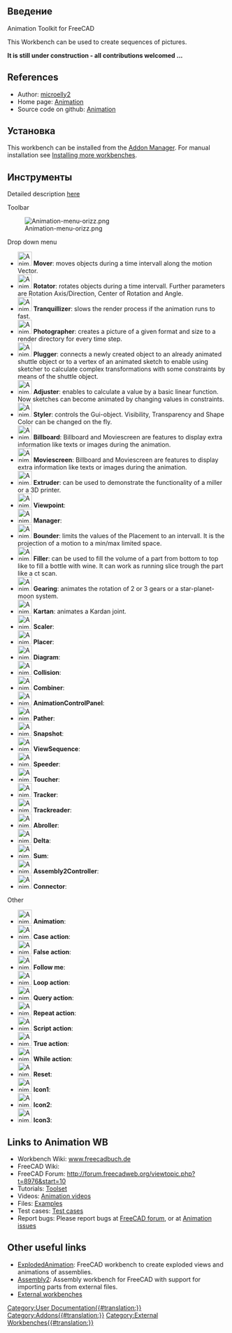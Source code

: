 <languages/>
{{UnfinishedDocu}}

==Введение==

Animation Toolkit for FreeCAD

This Workbench can be used to create sequences of pictures.

'''It is still under construction - all contributions welcomed ...'''

==References==

* Author: [https://github.com/microelly2 microelly2]
* Home page: [https://github.com/microelly2/Animation Animation]
* Source code on github: [https://github.com/microelly2/Animation Animation]

==Установка==

This workbench can be installed from the [[Std_AddonMgr|Addon Manager]]. For manual installation see [[Installing_more_workbenches|Installing more workbenches]].

==Инструменты==

Detailed description [http://freecadbuch.de/doku.php?id=Animation%20Wokbench#the_toolset here]

Toolbar

[[Image:Animation-menu-orizz.png]]

Drop down menu

*[[Image:Animation_Mover.png|32px]] '''Mover''': moves objects during a time intervall along the motion Vector. 
*[[Image:Animation_Rotator.png|32px]] '''Rotator''': rotates objects during a time intervall. Further parameters are Rotation Axis/Direction, Center of Rotation and Angle.
*[[Image:Animation_Tranquillizer.png|32px]] '''Tranquillizer''':  slows the render process if the animation runs to fast. 
*[[Image:Animation_Photographer.png|32px]] '''Photographer''': creates a picture of a given format and size to a render directory for every time step.
*[[Image:Animation_Plugger.png|32px]] '''Plugger''': connects a newly created object to an already animated shuttle object or to a vertex of an animated sketch to enable using sketcher to calculate complex transformations with some constraints by means of the shuttle object. 
*[[Image:Animation_Adjuster.png|32px]] '''Adjuster''': enables to calculate a value by a basic linear function. Now sketches can become animated by changing values in constraints. 
*[[Image:Animation_Styler.png|32px]] '''Styler''': controls the Gui-object. Visibility, Transparency and Shape Color can be changed on the fly. 
*[[Image:Animation_Billboard.png|32px]] '''Billboard''': Billboard and Moviescreen are features to display extra information like texts or images during the animation. 
*[[Image:Animation_Moviescreen.png|32px]] '''Moviescreen''': Billboard and Moviescreen are features to display extra information like texts or images during the animation. 
*[[Image:Animation_Extruder.png|32px]] '''Extruder''': can be used to demonstrate the functionality of a miller or a 3D printer. 
*[[Image:Animation_Viewpoint.png|32px]] '''Viewpoint''':
*[[Image:Animation_Manager.png|32px]] '''Manager''':
*[[Image:Animation_Bounder.png|32px]] '''Bounder''': limits the values of the Placement to an intervall. It is the projection of a motion to a min/max limited space. 
*[[Image:Animation_Filler.png|32px]] '''Filler''': can be used to fill the volume of a part from bottom to top like to fill a bottle with wine. It can work as running slice trough the part like a ct scan. 
*[[Image:Animation_Gearing.png|32px]] '''Gearing''': animates the rotation of 2 or 3 gears or a star-planet-moon system. 
*[[Image:Animation_Kartan.png|32px]] '''Kartan''': animates a Kardan joint. 
*[[Image:Animation_Scaler.png|32px]] '''Scaler''':
*[[Image:Animation_Placer.png|32px]] '''Placer''':
*[[Image:Animation_Diagram.png|32px]] '''Diagram''':
*[[Image:Animation_Collision.png|32px]] '''Collision''':
*[[Image:Animation_Combiner.png|32px]] '''Combiner''':
*[[Image:Animation_AnimationControlPanel.png|32px]] '''AnimationControlPanel''':
*[[Image:Animation_Pather.png|32px]] '''Pather''':
*[[Image:Animation_Snapshot.png|32px]] '''Snapshot''':
*[[Image:Animation_ViewSequence.png|32px]] '''ViewSequence''':
*[[Image:Animation_Speeder.png|32px]] '''Speeder''':
*[[Image:Animation_Toucher.png|32px]] '''Toucher''':
*[[Image:Animation_Tracker.png|32px]] '''Tracker''':
*[[Image:Animation_Trackreader.png|32px]] '''Trackreader''':
*[[Image:Animation_Abroller.png|32px]] '''Abroller''':
*[[Image:Animation_Delta.png|32px]] '''Delta''':
*[[Image:Animation_Sum.png|32px]] '''Sum''':
*[[Image:Animation_Assembly2Controller.png|32px]] '''Assembly2Controller''':
*[[Image:Animation_Connector.png|32px]] '''Connector''':

Other
*[[Image:Animation_Animation.png|32px]] '''Animation''':
*[[Image:Animation_CaseAction.png|32px]] '''Case action''':
*[[Image:Animation_FalseAction.png|32px]] '''False action''':
*[[Image:Animation_FollowMe.png|32px]] '''Follow me''':
*[[Image:Animation_LoopAction.png|32px]] '''Loop action''':
*[[Image:Animation_QueryAction.png|32px]] '''Query action''':
*[[Image:Animation_RepeatAction.png|32px]] '''Repeat action''':
*[[Image:Animation_ScriptAction.png|32px]] '''Script action''':
*[[Image:Animation_TrueAction.png|32px]] '''True action''':
*[[Image:Animation_WhileAction.png|32px]] '''While action''':
*[[Image:Animation_Reset.png|32px]] '''Reset''':
*[[Image:Animation_Icon1.png|32px]] '''Icon1''':
*[[Image:Animation_Icon2.png|32px]] '''Icon2''':
*[[Image:Animation_Icon3.png|32px]] '''Icon3''':

==Links to Animation WB==

* Workbench Wiki: [http://freecadbuch.de/doku.php?id=Animation%20Wokbench www.freecadbuch.de]
* FreeCAD Wiki:
* FreeCAD Forum: http://forum.freecadweb.org/viewtopic.php?t=8976&start=10
* Tutorials: [http://freecadbuch.de/doku.php?id=Animation%20Wokbench#abroller Toolset]
* Videos:  [http://freecadbuch.de/doku.php?id=animation:videos Animation videos]
* Files: [https://github.com/microelly2/Animation-WB-Examples Examples]
* Test cases: [https://github.com/microelly2/Animation/tree/master/testcases Test cases]
* Report bugs: Please report bugs at [http://forum.freecadweb.org/index.php FreeCAD forum], or at [https://github.com/microelly2/Animation/issues Animation issues]

==Other useful links==

* [http://www.freecadweb.org/wiki/index.php?title=Sandbox:ExplodedAnimation ExplodedAnimation]: FreeCAD workbench to create exploded views and animations of assemblies. 
* [http://www.freecadweb.org/wiki/index.php?title=Sandbox:Assembly2 Assembly2]: Assembly workbench for FreeCAD  with support for importing parts from external files. 
* [[External_workbenches|External workbenches]]

[[Category:User Documentation{{#translation:}}]]

[[Category:Addons{{#translation:}}]]

[[Category:External Workbenches{{#translation:}}]]